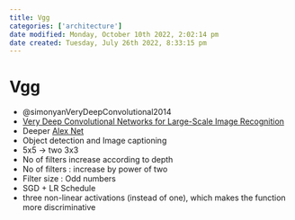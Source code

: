 ```yaml
---
title: Vgg
categories: ['architecture']
date modified: Monday, October 10th 2022, 2:02:14 pm
date created: Tuesday, July 26th 2022, 8:33:15 pm
---
```


# Vgg
- @simonyanVeryDeepConvolutional2014
- [Very Deep Convolutional Networks for Large-Scale Image Recognition](https://arxiv.org/abs/1409.1556)
- Deeper [Alex Net](Alex%20Net.qmd)
- Object detection and Image captioning
- 5x5 -> two 3x3
- No of filters increase according to depth
- No of filters : increase by power of two
- Filter size : Odd numbers
- SGD + LR Schedule
- three non-linear activations (instead of one), which makes the function more discriminative



